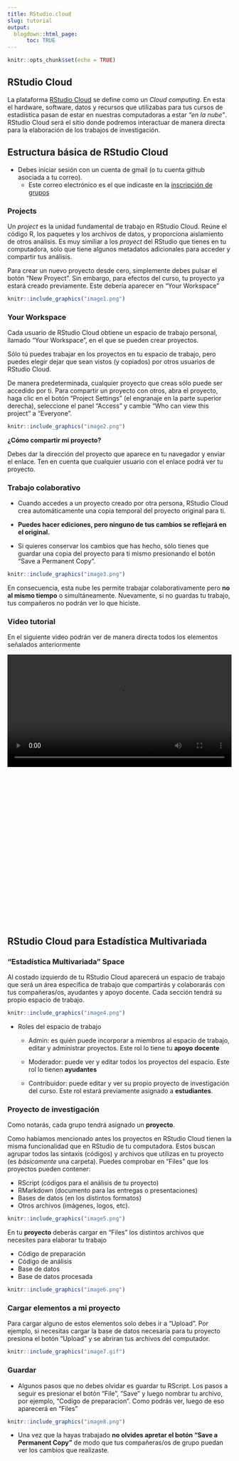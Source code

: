 ```yaml
---
title: RStudio.cloud
slug: tutorial
output:
  blogdown::html_page:
      toc: TRUE
---
```


```r
knitr::opts_chunk$set(echo = TRUE)
```

## RStudio Cloud

La plataforma [RStudio Cloud](https://rstudio.cloud/) se define como un *Cloud computing*. En esta el hardware, software, datos y recursos que utilizabas para tus cursos de estadística pasan de estar en nuestras computadoras a estar *“en la nube”*. RStudio Cloud será el sitio donde podremos interactuar de manera directa para la elaboración de los trabajos de investigación.


## Estructura básica de RStudio Cloud 

* Debes iniciar sesión con un cuenta de gmail (o tu cuenta github asociada a tu correo).
  + Este correo electrónico es el que indicaste en la [inscripción de grupos](https://docs.google.com/spreadsheets/d/1bS5n9en7nDXnRhZZPzS-RO1UdmM6ofCJ69wPqmajYLU/edit#gid=0)

### Projects

Un *project* es la unidad fundamental de trabajo en RStudio Cloud. Reúne el código R, los paquetes y los archivos de datos, y proporciona aislamiento de otros análisis. Es muy similiar a los *proyect* del RStudio que tienes en tu computadora, solo que tiene algunos metadatos adicionales para acceder y compartir tus análisis. 

Para crear un nuevo proyecto desde cero, simplemente debes pulsar el botón "New Proyect". Sin embargo, para efectos del curso, tu proyecto ya estará creado previamente. Este debería aparecer en "Your Workspace"

```r
knitr::include_graphics("image1.png")
```

### Your Workspace

Cada usuario de RStudio Cloud obtiene un espacio de trabajo personal, llamado "Your Workspace", en el que se pueden crear proyectos.

Sólo tú puedes trabajar en los proyectos en tu espacio de trabajo, pero puedes elegir dejar que sean vistos (y copiados) por otros usuarios de RStudio Cloud.

De manera predeterminada, cualquier proyecto que creas sólo puede ser accedido por ti. Para compartir un proyecto con otros, abra el proyecto, haga clic en el botón "Project Settings" (el engranaje en la parte superior derecha), seleccione el panel "Access" y cambie "Who can view this project" a "Everyone".

```r
knitr::include_graphics("image2.png")
```

**¿Cómo compartir mi proyecto?** 

Debes dar la dirección del proyecto que aparece en tu navegador y enviar el enlace. Ten en cuenta que cualquier usuario con el enlace podrá ver tu proyecto.



### Trabajo colaborativo 

+ Cuando accedes a un proyecto creado por otra persona, RStudio Cloud crea automáticamente una copia temporal del proyecto original para ti.

* **Puedes hacer ediciones, pero ninguno de tus cambios se reflejará en el original.**

* Si quieres conservar los cambios que has hecho, sólo tienes que guardar una copia del proyecto para ti mismo presionando el botón "Save a Permanent Copy".

```r
knitr::include_graphics("image3.png")
```

En consecuencia, esta nube les permite trabajar colaborativamente pero **no al mismo tiempo** o simultáneamente. Nuevamente, si no guardas tu trabajo, tus compañeros no podrán ver lo que hiciste. 

### Video tutorial

En el siguiente video podrán ver de manera directa todos los elementos señalados anteriormente

<div style="width: 100%; height: 600px; overflow: hidden;">
<video  style="width: 100%;" controls>
<source src="https://www.dropbox.com/s/6nqm99dqnjvtmry/rcloud.mp4?raw=1" type="video/mp4">
</video>
</div>


## RStudio Cloud para Estadística Multivariada 

### "Estadística Multivariada" Space

Al costado izquierdo de tu RStudio Cloud aparecerá un espacio de trabajo que será un área específica de trabajo que compartirás y colaborarás con tus compañeras/os, ayudantes y apoyo docente. Cada sección tendrá su propio espacio de trabajo. 


```r
knitr::include_graphics("image4.png")
```


* Roles del espacio de trabajo

  + Admin: es quién puede incorporar a miembros al espacio de trabajo, editar y administrar proyectos. Este rol lo tiene tu **apoyo docente**
  
  + Moderador: puede ver y editar todos los proyectos del espacio. Este rol lo tienen **ayudantes**
  
  + Contribuidor: puede editar y ver su propio proyecto de investigación del curso. Este rol estará previamente asignado a **estudiantes**. 
  
### Proyecto de investigación 

Como notarás, cada grupo tendrá asignado un **proyecto**. 

Como habíamos mencionado antes los proyectos en RStudio Cloud tienen la misma funcionalidad que en RStudio de tu computadora. Estos buscan agrupar todos las sintaxis (códigos) y archivos que utilizas en tu proyecto (es *básicamente* una carpeta). Puedes comprobar en "Files" que los proyectos pueden contener: 

+ RScript (códigos para el análisis de tu proyecto)
+ RMarkdown (documento para las entregas o presentaciones)
+ Bases de datos (en los distintos formatos)
+ Otros archivos (imágenes, logos, etc). 

```r
knitr::include_graphics("image5.png")
```

En tu **proyecto** deberás cargar en "Files" los distintos archivos que necesites para elaborar tu trabajo

+ Código de preparación
+ Código de análisis
+ Base de datos
+ Base de datos procesada

```r
knitr::include_graphics("image6.png")
```


### Cargar elementos a mi proyecto

Para cargar alguno de estos elementos solo debes ir a "Upload". Por ejemplo, si necesitas cargar la base de datos necesaria para tu proyecto presiona el botón "Upload" y se abriran tus archivos del computador. 


```r
knitr::include_graphics("image7.gif")
```

### Guardar

- Algunos pasos que no debes olvidar es guardar tu RScript. Los pasos a seguir es presionar el botón "File", "Save" y luego nombrar tu archivo, por ejemplo, "Codigo de preparacion". Como podrás ver, luego de eso aparecerá en "Files"

```r
knitr::include_graphics("image8.png")
```

- Una vez que la hayas trabajado **no olvides apretar el botón "Save a Permanent Copy"** de modo que tus compañeras/os de grupo puedan ver los cambios que realizaste. 

